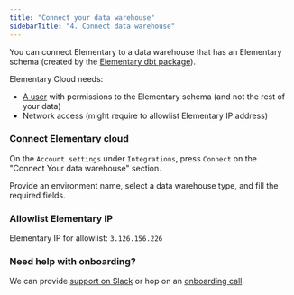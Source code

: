 ```yaml
---
title: "Connect your data warehouse"
sidebarTitle: "4. Connect data warehouse"
---
```


You can connect Elementary to a data warehouse that has an Elementary schema (created by the [Elementary dbt package](/cloud/onboarding/quickstart-dbt-package)).

Elementary Cloud needs:

- [A user](/cloud/onboarding/configure-user) with permissions to the Elementary schema (and not the rest of your data)
- Network access (might require to allowlist Elementary IP address)

### Connect Elementary cloud

On the `Account settings` under `Integrations`, press `Connect` on the "Connect Your data warehouse" section.

Provide an environment name, select a data warehouse type, and fill the required fields.

### Allowlist Elementary IP

Elementary IP for allowlist: `3.126.156.226`

### Need help with onboarding?

We can provide [support on Slack](https://join.slack.com/t/elementary-community/shared_invite/zt-1b9vogqmq-y~IRhc2396CbHNBXLsrXcA) or hop on an [onboarding call](https://savvycal.com/MaayanSa/df29881c).
